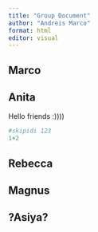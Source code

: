 ```yaml
---
title: "Group Document"
author: "Andreis Marco"
format: html
editor: visual
---
```


## Marco

## Anita

Hello friends :))))

```r
#skipidi 123 
1+2
```

## Rebecca

## Magnus

## ?Asiya?
